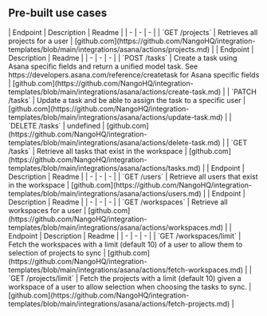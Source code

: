 
## Pre-built use cases

<AccordionGroup>


<Accordion title="Projects">
| Endpoint | Description | Readme |
| - | - | - |
| `GET /projects` | Retrieves all projects for a user | [github.com](https://github.com/NangoHQ/integration-templates/blob/main/integrations/asana/actions/projects.md) |
</Accordion>


<Accordion title="Tasks">
| Endpoint | Description | Readme |
| - | - | - |
| `POST /tasks` | Create a task using Asana specific fields and return a unified model task. See https://developers.asana.com/reference/createtask for Asana specific fields | [github.com](https://github.com/NangoHQ/integration-templates/blob/main/integrations/asana/actions/create-task.md) |
| `PATCH /tasks` | Update a task and be able to assign the task to a specific user | [github.com](https://github.com/NangoHQ/integration-templates/blob/main/integrations/asana/actions/update-task.md) |
| `DELETE /tasks` | undefined | [github.com](https://github.com/NangoHQ/integration-templates/blob/main/integrations/asana/actions/delete-task.md) |
| `GET /tasks` | Retrieve all tasks that exist in the workspace | [github.com](https://github.com/NangoHQ/integration-templates/blob/main/integrations/asana/actions/tasks.md) |
</Accordion>


<Accordion title="Users">
| Endpoint | Description | Readme |
| - | - | - |
| `GET /users` | Retrieve all users that exist in the workspace | [github.com](https://github.com/NangoHQ/integration-templates/blob/main/integrations/asana/actions/users.md) |
</Accordion>


<Accordion title="Workspaces">
| Endpoint | Description | Readme |
| - | - | - |
| `GET /workspaces` | Retrieve all workspaces for a user | [github.com](https://github.com/NangoHQ/integration-templates/blob/main/integrations/asana/actions/workspaces.md) |
</Accordion>


<Accordion title="Others">
| Endpoint | Description | Readme |
| - | - | - |
| `GET /workspaces/limit` | Fetch the workspaces with a limit (default 10) of a user to allow them to selection of projects to sync | [github.com](https://github.com/NangoHQ/integration-templates/blob/main/integrations/asana/actions/fetch-workspaces.md) |
| `GET /projects/limit` | Fetch the projects with a limit (default 10) given a workspace of a user to allow selection when choosing the tasks to sync. | [github.com](https://github.com/NangoHQ/integration-templates/blob/main/integrations/asana/actions/fetch-projects.md) |
</Accordion>

</AccordionGroup>
